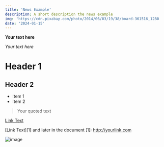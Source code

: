 ```yaml
---
title: 'News Example'
description: A short description the news example
img: 'https://cdn.pixabay.com/photo/2014/06/03/19/38/board-361516_1280.jpg'
date: '2024-01-15'
---
```


**Your text here**

_Your text here_

# Header 1

## Header 2

- Item 1
- Item 2

> Your quoted text

[Link Text](http://yourlink.com)

[Link Text][1] and later in the document [1]: http://yourlink.com

![image](https://cdn.pixabay.com/photo/2014/06/03/19/38/board-361516_1280.jpg)
